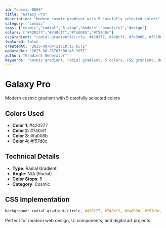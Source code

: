 ```yaml
---
id: "cosmic-0809"
title: "Galaxy Pro"
description: "Modern cosmic gradient with 5 carefully selected colors"
category: "cosmic"
tags: ["cosmic","radial","5-stop","modern","beautiful","design"]
colors: ["#420277","#740cff","#fa008b","#f57d0c"]
cssGradient: "radial-gradient(circle, #420277, #740cff, #fa008b, #f57d0c)"
featured: false
createdAt: "2025-08-04T21:10:15.657Z"
updatedAt: "2025-08-25T07:08:43.205Z"
author: "Gradient Generator"
keywords: "cosmic gradient, radial gradient, 5 colors, CSS gradient, design, #420277, #740cff, #fa008b, #f57d0c"
---
```


# Galaxy Pro

Modern cosmic gradient with 5 carefully selected colors

## Colors Used
- **Color 1**: #420277
- **Color 2**: #740cff
- **Color 3**: #fa008b
- **Color 4**: #f57d0c

## Technical Details
- **Type**: Radial Gradient
- **Angle**: N/A (Radial)
- **Color Stops**: 5
- **Category**: Cosmic

## CSS Implementation
```css
background: radial-gradient(circle, #420277, #740cff, #fa008b, #f57d0c);
```

Perfect for modern web design, UI components, and digital art projects.
